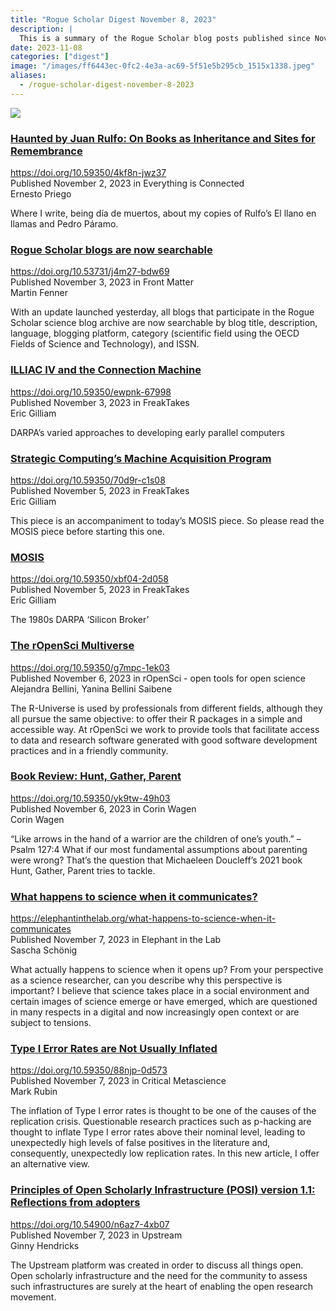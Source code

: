 ```yaml
---
title: "Rogue Scholar Digest November 8, 2023"
description: |
  This is a summary of the Rogue Scholar blog posts published since November 2, 2023.
date: 2023-11-08
categories: ["digest"]
image: "/images/ff6443ec-0fc2-4e3a-ac69-5f51e5b295cb_1515x1338.jpeg"
aliases: 
  - /rogue-scholar-digest-november-8-2023
---
```


![](/images/ff6443ec-0fc2-4e3a-ac69-5f51e5b295cb_1515x1338.jpeg)

### [Haunted by Juan Rulfo: On Books as Inheritance and Sites for Remembrance](https://doi.org/10.59350/4kf8n-jwz37)
<https://doi.org/10.59350/4kf8n-jwz37>\
Published November 2, 2023 in Everything is Connected\
Ernesto Priego

Where I write, being día de muertos, about my copies of Rulfo’s El llano en llamas and Pedro Páramo.

### [Rogue Scholar blogs are now searchable](https://doi.org/10.53731/j4m27-bdw69)
<https://doi.org/10.53731/j4m27-bdw69>\
Published November 3, 2023 in Front Matter\
Martin Fenner

With an update launched yesterday, all blogs that participate in the Rogue Scholar science blog archive are now searchable by blog title, description, language, blogging platform, category (scientific field using the OECD Fields of Science and Technology), and ISSN.

### [ILLIAC IV and the Connection Machine](https://doi.org/10.59350/ewpnk-67998)
<https://doi.org/10.59350/ewpnk-67998>\
Published November 3, 2023 in FreakTakes\
Eric Gilliam

DARPA's varied approaches to developing early parallel computers

### [Strategic Computing's Machine Acquisition Program](https://doi.org/10.59350/70d9r-c1s08)
<https://doi.org/10.59350/70d9r-c1s08>\
Published November 5, 2023 in FreakTakes\
Eric Gilliam

This piece is an accompaniment to today’s MOSIS piece. So please read the MOSIS piece before starting this one.

### [MOSIS](https://doi.org/10.59350/xbf04-2d058)
<https://doi.org/10.59350/xbf04-2d058>\
Published November 5, 2023 in FreakTakes\
Eric Gilliam

The 1980s DARPA 'Silicon Broker'

### [The rOpenSci Multiverse](https://doi.org/10.59350/g7mpc-1ek03)
<https://doi.org/10.59350/g7mpc-1ek03>\
Published November 6, 2023 in rOpenSci - open tools for open science\
Alejandra Bellini, Yanina Bellini Saibene

The R-Universe is used by professionals from different fields, although they all pursue the same objective: to offer their R packages in a simple and accessible way. At rOpenSci we work to provide tools that facilitate access to data and research software generated with good software development practices and in a friendly community.

### [Book Review: Hunt, Gather, Parent](https://doi.org/10.59350/yk9tw-49h03)
<https://doi.org/10.59350/yk9tw-49h03>\
Published November 6, 2023 in Corin Wagen\
Corin Wagen

“Like arrows in the hand of a warrior are the children of one's youth.” –Psalm 127:4 What if our most fundamental assumptions about parenting were wrong? That’s the question that Michaeleen Doucleff’s 2021 book Hunt, Gather, Parent tries to tackle.

### [What happens to science when it communicates?](https://elephantinthelab.org/what-happens-to-science-when-it-communicates)
<https://elephantinthelab.org/what-happens-to-science-when-it-communicates>\
Published November 7, 2023 in Elephant in the Lab\
Sascha Schönig

What actually happens to science when it opens up? From your perspective as a science researcher, can you describe why this perspective is important? I believe that science takes place in a social environment and certain images of science emerge or have emerged, which are questioned in many respects in a digital and now increasingly open context or are subject to tensions.

### [Type I Error Rates are Not Usually Inflated](https://doi.org/10.59350/88njp-0d573)
<https://doi.org/10.59350/88njp-0d573>\
Published November 7, 2023 in Critical Metascience\
Mark Rubin

The inflation of Type I error rates is thought to be one of the causes of the replication crisis. Questionable research practices such as p-hacking are thought to inflate Type I error rates above their nominal level, leading to unexpectedly high levels of false positives in the literature and, consequently, unexpectedly low replication rates. In this new article, I offer an alternative view.

### [Principles of Open Scholarly Infrastructure (POSI) version 1.1: Reflections from adopters](https://doi.org/10.54900/n6az7-4xb07)
<https://doi.org/10.54900/n6az7-4xb07>\
Published November 7, 2023 in Upstream\
Ginny Hendricks

The Upstream platform was created in order to discuss all things open. Open scholarly infrastructure and the need for the community to assess such infrastructures are surely at the heart of enabling the open research movement.
